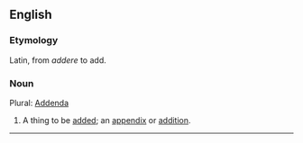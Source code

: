 ==English==

===Etymology===
Latin, from ''addere'' to add.

===Noun===
Plural: [[Addenda]]

#A thing to be [[add]]ed; an [[appendix]] or [[addition]].


----
{{webster}}